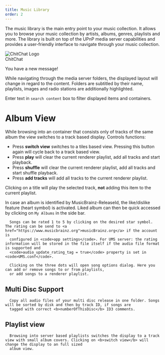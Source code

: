 ```yaml
---
title: Music Library
order: 2
---
```





The music library is the main entry point to your music collection. It allows you to browse your music collection by artists, albums, genres, playlists and more.
The library is built on top of the UPnP media server capabilities and provides a user-friendly interface to navigate through your music collection.

<div class="mx-auto flex max-w-sm items-center gap-x-4 rounded-xl bg-white p-6 shadow-lg outline outline-black/5 dark:bg-slate-800 dark:shadow-none dark:-outline-offset-1 dark:outline-white/10">
  <img class="size-12 shrink-0" src="/img/logo.svg" alt="ChitChat Logo" />
  <div>
    <div class="text-xl font-medium text-black dark:text-white">ChitChat</div>
    <p class="text-gray-500 dark:text-gray-400">You have a new message!</p>
  </div>
</div>

While navigating through the media server folders, the displayed layout will change in regard to the content. Folders are subtitled by their name, playlists, images and radio
stations are additionally highlighted.

Enter text in `search content` box to filter displayed items and containers.


# Album View

While browsing into an container that consists only of tracks of the same album the view switches to a track based display. Controls functions:
- Press <b>switch view</b> switches to a tiles based view. Pressing this button again will cycle back to a track based view.
- Press <b>play</b> will clear the current renderer playlist, add all tracks and start playback.
- Press <b>shuffle</b> will clear the current renderer playlist, add all tracks and start shuffle playback.
- Press <b>add tracks</b> will add all tracks to the current renderer playlist.

Clicking on a title will play the selected track, <b>not</b> adding this item to the current playlist.

In case an album is identified by MusicBrainz-ReleaseId, the like/dislike feature (heart symbol) is activated.
Liked album can then be quick accessed by clicking on <code>My Albums</code> in the side bar.

      Songs can be rated 1 to 5 by clicking on the desired star symbol. The rating can be send to <a href="https://www.musicbrainz.org">musicBrainz.org</a> if the account is
      configured in <code>app settings</code>. For UMS server: the rating information will be stored in the file itself if the audio file format is supported and
      <code>audio_update_rating_tag = true</code> property is set in <code>UMS.conf</code>.

      Clicking on the three dots will open song options dialog. Here you can add or remove songs to or from playlists,
      or add songs to a renderer playlist.

## Multi Disc Support

      Copy all audio files of your multi disc release in one folder. Songs will be sorted by disk and then by track ID, if songs are
      tagged with correct <b>numberOfThisDisc</b> ID3 comments.


##  Playlist view

      Browsing into server based playlists switches the display to a track view with small album covers. Clicking on <b>switch view</b> will change the display to an full sized
      album view.

